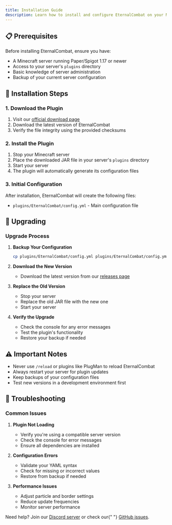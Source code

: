 ```yaml
---
title: Installation Guide
description: Learn how to install and configure EternalCombat on your Minecraft server
---
```



## 📋 Prerequisites

Before installing EternalCombat, ensure you have:

- A Minecraft server running Paper/Spigot 1.17 or newer
- Access to your server's `plugins` directory
- Basic knowledge of server administration
- Backup of your current server configuration

## 🚀 Installation Steps

### 1. Download the Plugin

1. Visit our [official download page](https://github.com/EternalCodeTeam/EternalCombat/releases)
2. Download the latest version of EternalCombat
3. Verify the file integrity using the provided checksums

### 2. Install the Plugin

1. Stop your Minecraft server
2. Place the downloaded JAR file in your server's `plugins` directory
3. Start your server
4. The plugin will automatically generate its configuration files

### 3. Initial Configuration

After installation, EternalCombat will create the following files:

- `plugins/EternalCombat/config.yml` - Main configuration file

## 🔄 Upgrading

### Upgrade Process

1. **Backup Your Configuration**

   ```bash
   cp plugins/EternalCombat/config.yml plugins/EternalCombat/config.yml.backup
   ```

2. **Download the New Version**

   - Download the latest version from our [releases page](https://github.com/EternalCodeTeam/EternalCombat/releases)

3. **Replace the Old Version**

   - Stop your server
   - Replace the old JAR file with the new one
   - Start your server

4. **Verify the Upgrade**
   - Check the console for any error messages
   - Test the plugin's functionality
   - Restore your backup if needed

## ⚠️ Important Notes

- Never use `/reload` or plugins like PlugMan to reload EternalCombat
- Always restart your server for plugin updates
- Keep backups of your configuration files
- Test new versions in a development environment first

## 🔧 Troubleshooting

### Common Issues

1. **Plugin Not Loading**

   - Verify you're using a compatible server version
   - Check the console for error messages
   - Ensure all dependencies are installed

2. **Configuration Errors**

   - Validate your YAML syntax
   - Check for missing or incorrect values
   - Restore from backup if needed

3. **Performance Issues**
   - Adjust particle and border settings
   - Reduce update frequencies
   - Monitor server performance

<AlertBox type="info">
  Need help? Join our <a href="https://discord.gg/FQ7jmGBd6c">Discord server</a> or check our{" "}
  <a href="https://github.com/EternalCodeTeam/EternalCombat/issues">GitHub issues</a>.
</AlertBox>
